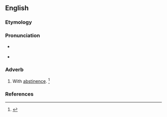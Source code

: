 ==English==

===Etymology===
{{suffix|en|abstinent|ly}}

===Pronunciation===
* {{a|US}} {{IPA|/ˈæb.stɪ.nn̩t.li/|lang=en}}
* {{a|US}} {{IPA|/ˈæb.stə.nn̩t.li/|lang=en}}

===Adverb===
{{en-adv}}

# With [[abstinence]]. {{defdate|First attested in the late 16<sup>th</sup> century.}}<ref name=SOED>{{R:SOED5|page=10}}</ref>

===References===
<references/>